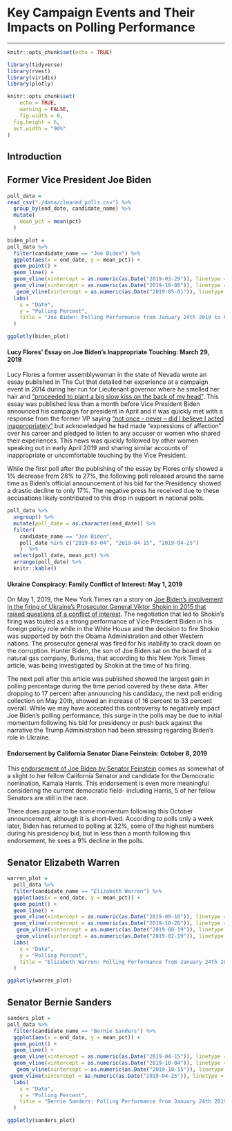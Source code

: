 # **Key Campaign Events and Their Impacts on Polling Performance**
***


```r
knitr::opts_chunk$set(echo = TRUE)

library(tidyverse)
library(rvest)
library(viridis)
library(plotly)

knitr::opts_chunk$set(
	echo = TRUE,
	warning = FALSE,
	fig.width = 8, 
  fig.height = 6,
  out.width = "90%"
)

```


## Introduction 

## Former Vice President Joe Biden

```r

poll_data = 
read_csv("./data/cleaned_polls.csv") %>% 
  group_by(end_date, candidate_name) %>% 
  mutate(
    mean_pct = mean(pct)
  )

biden_plot = 
poll_data %>% 
  filter(candidate_name == "Joe Biden") %>% 
  ggplot(aes(x = end_date, y = mean_pct)) +
  geom_point() + 
  geom_line() +
  geom_vline(xintercept = as.numeric(as.Date("2019-03-29")), linetype = 4, color = "blue") +
  geom_vline(xintercept = as.numeric(as.Date("2019-10-08")), linetype = 4, color = "red") +
   geom_vline(xintercept = as.numeric(as.Date("2019-05-01")), linetype = 4, color = "green") +
  labs(
    x = "Date",
    y = "Polling Percent",
    title = "Joe Biden: Polling Performance from January 24th 2019 to November 3, 2019"
  )

ggplotly(biden_plot)
```

#### Lucy Flores’ Essay on Joe Biden’s Inappropriate Touching: March 29, 2019


Lucy Flores a former assemblywoman in the state of Nevada wrote an essay published in The Cut that detailed her experience at a campaign event in 2014 during her run for Lieutenant governor where he smelled her hair and ["proceeded to plant a big slow kiss on the back of my head"]((https://www.thecut.com/2019/03/an-awkward-kiss-changed-how-i-saw-joe-biden.html)). This essay was published less than a month before Vice President Biden announced his campaign for president in April and it was quickly met with a response from the former VP saying [“not once -  never – did I believe I acted inappropriately”](https://www.nytimes.com/2019/03/30/us/politics/joe-biden-lucy-flores-news.html?action=click&module=RelatedCoverage&pgtype=Article&region=Footer) but acknowledged he had made “expressions of affection” over his career and pledged to listen to any accuser or women who shared their experiences. This news was quickly followed by other women speaking out in early April 2019 and sharing similar accounts of inappropriate or uncomfortable touching by the Vice President. 

While the first poll after the publishing of the essay by Flores only showed a 1% decrease from 28% to 27%, the following poll released around the same time as Biden’s official announcement of his bid for the Presidency showed a drastic decline to only 17%. The negative press he received due to these accusations likely contributed to this drop in support in national polls. 


```r

poll_data %>% 
  ungroup() %>% 
  mutate(poll_date = as.character(end_date)) %>% 
  filter(
    candidate_name == "Joe Biden",
    poll_date %in% c("2019-03-04", "2019-04-15", "2019-04-25")
    )  %>% 
  select(poll_date, mean_pct) %>% 
  arrange(poll_date) %>% 
  knitr::kable()
```

#### Ukraine Conspiracy: Family Conflict of Interest: May 1, 2019

On May 1, 2019, the New York Times ran a story on [Joe Biden’s involvement in the firing of Ukraine’s Prosecutor General Viktor Shokin in 2015 that raised questions of a conflict of interest](https://www.nytimes.com/2019/05/01/us/politics/biden-son-ukraine.html). The negotiation that led to Shokin’s firing was touted as a strong performance of Vice President Biden in his foreign policy role while in the White House and the decision to fire Shokin was supported by both the Obama Administration and other Western nations. The prosecutor general was fired for his inability to crack down on the corruption. Hunter Biden, the son of Joe Biden sat on the board of a natural gas company, Burisma,  that according to this New York Times article, was being investigated by Shokin at the time of his firing.

The next poll after this article was published showed the largest gain in polling percentage during the time period covered by these data. After dropping to 17 percent after announcing his candidacy, the next poll ending collection on May 20th, showed an increase of 16 percent to 33 percent overall. While we may have accepted this controversy to negatively impact Joe Biden’s polling performance, this surge in the polls may be due to initial momentum following his bid for presidency or push back against the narrative the Trump Administration had been stressing regarding Biden’s role in Ukraine. 

#### Endorsement by California Senator Diane Feinstein: October 8, 2019

This [endorsement of Joe Biden by Senator Feinstein](https://www.latimes.com/politics/story/2019-10-08/feinstein-joe-biden-endorsement-kamala-harris) comes as somewhat of a slight to her fellow California Senator and candidate for the Democratic nomination, Kamala Harris. This endorsement is even more meaningful considering the current democratic field- including Harris, 5 of her fellow Senators are still in the race. 

There does appear to be some momentum following this October announcement, although it is short-lived. According to polls only a week later, Biden has returned to polling at 32%, some of the highest numbers during his presidency bid, but in less than a month following this endorsement, he sees a 9% decline in the polls. 


## Senator Elizabeth Warren

```r
warren_plot = 
  poll_data %>% 
  filter(candidate_name == "Elizabeth Warren") %>% 
  ggplot(aes(x = end_date, y = mean_pct)) +
  geom_point() + 
  geom_line() +
  geom_vline(xintercept = as.numeric(as.Date("2019-09-16")), linetype = 4, color = "blue") +
  geom_vline(xintercept = as.numeric(as.Date("2019-10-28")), linetype = 4, color = "green") +
   geom_vline(xintercept = as.numeric(as.Date("2019-08-19")), linetype = 4, color = "red") +
   geom_vline(xintercept = as.numeric(as.Date("2019-02-19")), linetype = 4, color = "orange") +
  labs(
    x = "Date",
    y = "Polling Percent",
    title = "Elizabeth Warren: Polling Performance from January 24th 2019 to November 3, 2019"
  )

ggplotly(warren_plot)
```

## Senator Bernie Sanders

```r

sanders_plot = 
poll_data %>% 
  filter(candidate_name == "Bernie Sanders") %>% 
  ggplot(aes(x = end_date, y = mean_pct)) +
  geom_point() + 
  geom_line() +
  geom_vline(xintercept = as.numeric(as.Date("2019-04-15")), linetype = 4, color = "blue") +
  geom_vline(xintercept = as.numeric(as.Date("2019-10-04")), linetype = 4, color = "green") +
   geom_vline(xintercept = as.numeric(as.Date("2019-10-15")), linetype = 4, color  = "red") +
 geom_vline(xintercept = as.numeric(as.Date("2019-04-25")), linetype = 4, color = "orange") +
  labs(
    x = "Date",
    y = "Polling Percent",
    title = "Bernie Sanders: Polling Performance from January 24th 2019 to November 3, 2019"
  )

ggplotly(sanders_plot)
```

